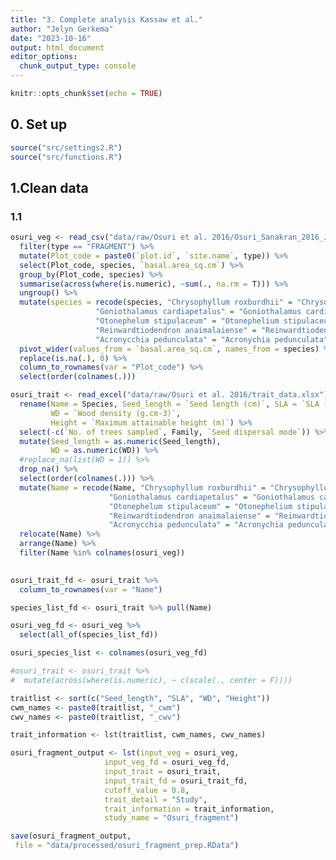 ```yaml
---
title: "3. Complete analysis Kassaw et al."
author: "Jelyn Gerkema"
date: "2023-10-16"
output: html_document
editor_options: 
  chunk_output_type: console
---
```


```r
knitr::opts_chunk$set(echo = TRUE)

```

## 0. Set up
```r
source("src/settings2.R")
source("src/functions.R")

```

## 1.Clean data


### 1.1 
```r

osuri_veg <- read_csv("data/raw/Osuri et al. 2016/Osuri_Sanakran_2016_JAE_plot_data.csv") %>%
  filter(type == "FRAGMENT") %>%
  mutate(Plot_code = paste0(`plot.id`, `site.name`, type)) %>%
  select(Plot_code, species, `basal.area_sq.cm`) %>%
  group_by(Plot_code, species) %>%
  summarise(across(where(is.numeric), ~sum(., na.rm = T))) %>%
  ungroup() %>%
  mutate(species = recode(species, "Chrysophyllum roxburdhii" = "Chrysophyllum roxburghii",
                   "Goniothalamus cardiapetalus" = "Goniothalamus cardiopetalus",
                   "Otonephelum stipulaceum" = "Otonephelium stipulaceum",
                   "Reinwardtiodendron anaimalaiense" = "Reinwardtiodendron anamalaiense",
                   "Acronycchia pedunculata" = "Acronychia pedunculata")) %>%
  pivot_wider(values_from = `basal.area_sq.cm`, names_from = species) %>%
  replace(is.na(.), 0) %>%
  column_to_rownames(var = "Plot_code") %>%
  select(order(colnames(.)))

osuri_trait <- read_excel("data/raw/Osuri et al. 2016/trait_data.xlsx") %>%
  rename(Name = Species, Seed_length = `Seed length (cm)`, SLA = `SLA (cm2.g-1)`,
         WD = `Wood density (g.cm-3)`, 
         Height = `Maximum attainable height (m)`) %>%
  select(-c(`No. of trees sampled`, Family, `Seed dispersal mode`)) %>%
  mutate(Seed_length = as.numeric(Seed_length),
         WD = as.numeric(WD)) %>% 
  #replace_na(list(WD = 1)) %>%
  drop_na() %>%
  select(order(colnames(.))) %>%
  mutate(Name = recode(Name, "Chrysophyllum roxburdhii" = "Chrysophyllum roxburghii",
                      "Goniothalamus cardiapetalus" = "Goniothalamus cardiopetalus",
                      "Otonephelum stipulaceum" = "Otonephelium stipulaceum",
                      "Reinwardtiodendron anaimalaiense" = "Reinwardtiodendron anamalaiense",
                      "Acronycchia pedunculata" = "Acronychia pedunculata")) %>%
  relocate(Name) %>%
  arrange(Name) %>%
  filter(Name %in% colnames(osuri_veg))
  

osuri_trait_fd <- osuri_trait %>%
  column_to_rownames(var = "Name") 

species_list_fd <- osuri_trait %>% pull(Name)

osuri_veg_fd <- osuri_veg %>%
  select(all_of(species_list_fd))

osuri_species_list <- colnames(osuri_veg_fd)

#osuri_trait <- osuri_trait %>%
#  mutate(across(where(is.numeric), ~ c(scale(., center = F)))) 

traitlist <- sort(c("Seed_length", "SLA", "WD", "Height"))
cwm_names <- paste0(traitlist, "_cwm")
cwv_names <- paste0(traitlist, "_cwv")

trait_information <- lst(traitlist, cwm_names, cwv_names)

osuri_fragment_output <- lst(input_veg = osuri_veg, 
                     input_veg_fd = osuri_veg_fd,
                     input_trait = osuri_trait,
                     input_trait_fd = osuri_trait_fd,
                     cutoff_value = 0.8,
                     trait_detail = "Study",
                     trait_information = trait_information,
                     study_name = "Osuri_fragment")

save(osuri_fragment_output,
 file = "data/processed/osuri_fragment_prep.RData")

``` 


